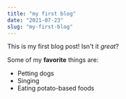 ```yaml
---
title: "my first blog"
date: "2021-07-23"
slug: "my-first-blog"
---
```


This is my first blog post! Isn't it *great*?

Some of my **favorite** things are:

* Petting dogs
* Singing
* Eating potato-based foods